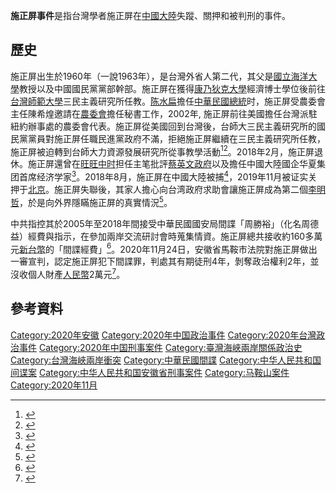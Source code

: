 '''施正屏事件'''是指台灣學者施正屏在[[中國大陸|中國大陸]]失蹤、關押和被判刑的事件。

==歷史==
施正屏出生於1960年（一說1963年），是台灣外省人第二代，其父是[[國立海洋大學|國立海洋大學]]教授以及中國國民黨黨部幹部。施正屏在獲得[[康乃狄克大學|康乃狄克大學]]經濟博士學位後前往[[台灣師範大學|台灣師範大學]]三民主義研究所任教。[[陈水扁|陈水扁]]擔任[[中華民國總統|中華民國總統]]时，施正屏受農委會主任陳希煌邀請在[[農委會|農委會]]擔任秘書工作，2002年, 施正屏前往美國擔任台灣派駐紐約辦事處的農委會代表。施正屏從美國回到台灣後，台師大三民主義研究所的國民黨黨員對施正屏任職民進黨政府不滿，拒絕施正屏繼續在三民主義研究所任教，施正屏被迫轉到台師大力資源發展研究所從事教學活動<ref>{{cite news |title=台師大退休教授中國「被失蹤」 施正屏偏藍卻與民進黨有一段緣分 |url=https://tw.news.yahoo.com/%E5%8F%B0%E5%B8%AB%E5%A4%A7%E9%80%80%E4%BC%91%E6%95%99%E6%8E%88%E4%B8%AD%E5%9C%8B-%E8%A2%AB%E5%A4%B1%E8%B9%A4-%E6%96%BD%E6%AD%A3%E5%B1%8F%E5%81%8F%E8%97%8D%E5%8D%BB%E8%88%87%E6%B0%91%E9%80%B2%E9%BB%A8%E6%9C%89-%E6%AE%B5%E7%B7%A3%E5%88%86-030141488.html |publisher=信傳媒}}</ref><ref>{{cite news |title=系所成員 |url=http://www.ihrd.ntnu.edu.tw/members/bio.php?PID=6 |publisher=臺灣師範大學-國際人力資源發展研究所 |accessdate=2020-11-25 |archive-date=2020-11-12 |archive-url=https://web.archive.org/web/20201112012652/http://www.ihrd.ntnu.edu.tw/members/bio.php?PID=6 |dead-url=no }}</ref>。2018年2月，施正屏退休。施正屏還曾在[[旺旺中时|旺旺中时]]担任主笔批評[[蔡英文政府|蔡英文政府]]以及擔任中國大陸國企华夏集团首席经济学家<ref>{{cite news |title=台师大退休学者投身两岸关系疑在北京遭押 |url=https://www.rfi.fr/cn/%E4%B8%AD%E5%9B%BD/20191101-%E5%8F%B0%E5%B8%88%E5%A4%A7%E9%80%80%E4%BC%91%E5%AD%A6%E8%80%85%E6%8A%95%E8%BA%AB%E4%B8%A4%E5%B2%B8%E5%85%B3%E7%B3%BB%E7%96%91%E5%9C%A8%E5%8C%97%E4%BA%AC%E9%81%AD%E6%8A%BC |publisher=rfi |accessdate=2020-11-25 |archive-date=2019-11-24 |archive-url=https://web.archive.org/web/20191124042959/http://www.rfi.fr/cn/%E4%B8%AD%E5%9B%BD/20191101-%E5%8F%B0%E5%B8%88%E5%A4%A7%E9%80%80%E4%BC%91%E5%AD%A6%E8%80%85%E6%8A%95%E8%BA%AB%E4%B8%A4%E5%B2%B8%E5%85%B3%E7%B3%BB%E7%96%91%E5%9C%A8%E5%8C%97%E4%BA%AC%E9%81%AD%E6%8A%BC |dead-url=no }}</ref>。2018年8月，施正屏在中國大陸被捕<ref>{{cite news |title=退休教授施正屏「被失蹤」　中國今依間諜罪判刑4年 |url=https://www.mirrormedia.mg/story/20201125edi015/ |publisher=鏡周刊 |accessdate=2020-11-25 |archive-date=2020-11-26 |archive-url=https://web.archive.org/web/20201126012543/https://www.mirrormedia.mg/story/20201125edi015/ |dead-url=no }}</ref>，2019年11月被证实关押于[[北京|北京]]。施正屏失聯後，其家人擔心向台湾政府求助會讓施正屏成為第二個[[李明哲_(NGO工作者)|李明哲]]，於是向外界隱瞞施正屏的真實情況<ref>{{cite news |title=国台办出面证实 台退休教授遭判刑4年 |url=https://www.dw.com/zh/%E5%9B%BD%E5%8F%B0%E5%8A%9E%E5%87%BA%E9%9D%A2%E8%AF%81%E5%AE%9E-%E5%8F%B0%E9%80%80%E4%BC%91%E6%95%99%E6%8E%88%E9%81%AD%E5%88%A4%E5%88%914%E5%B9%B4/a-55717660 |publisher=德國之聲 |accessdate=2020-11-25 |archive-date=2020-12-01 |archive-url=https://web.archive.org/web/20201201123843/https://www.dw.com/zh/%E5%9B%BD%E5%8F%B0%E5%8A%9E%E5%87%BA%E9%9D%A2%E8%AF%81%E5%AE%9E-%E5%8F%B0%E9%80%80%E4%BC%91%E6%95%99%E6%8E%88%E9%81%AD%E5%88%A4%E5%88%914%E5%B9%B4/a-55717660 |dead-url=no }}</ref>。

中共指控其於2005年至2018年間接受中華民國國安局間諜「周勝裕」（化名周德益）經費與指示，在參加兩岸交流研討會時蒐集情資。施正屏總共接收約160多萬元[[新台幣|新台幣]]的「間諜經費」<ref>{{cite news |title=大陆学者写稿转给军情局 央视再披露两起台湾间谍案[图] |url=https://www.dwnews.com/%E4%B8%AD%E5%9B%BD/60214896/%E5%A4%A7%E9%99%86%E5%AD%A6%E8%80%85%E5%86%99%E7%A8%BF%E8%BD%AC%E7%BB%99%E5%86%9B%E6%83%85%E5%B1%80%E5%A4%AE%E8%A7%86%E5%86%8D%E6%8A%AB%E9%9C%B2%E4%B8%A4%E8%B5%B7%E5%8F%B0%E6%B9%BE%E9%97%B4%E8%B0%8D%E6%A1%88%E5%9B%BE |publisher=多維新聞}}</ref>。2020年11月24日，安徽省馬鞍市法院對施正屏做出一審宣判，認定施正屏犯下間諜罪，判處其有期徒刑4年，剝奪政治權利2年，並沒收個人財產[[人民幣|人民幣]]2萬元<ref>{{cite news |title=台師大退休副教授施正屏 被中國控間諜罪判刑4年 |url=https://tw.appledaily.com/international/20201125/QXXCJHFGDJFDNOMHONA4C4VVKA/ |publisher=蘋果日報 |accessdate=2020-11-25 |archive-date=2020-11-26 |archive-url=https://web.archive.org/web/20201126221153/https://tw.appledaily.com/international/20201125/QXXCJHFGDJFDNOMHONA4C4VVKA/ |dead-url=no }}</ref>。

== 參考資料 ==
{{Reflist|25em}}

[[Category:2020年安徽|Category:2020年安徽]]
[[Category:2020年中国政治事件|Category:2020年中国政治事件]]
[[Category:2020年台灣政治事件|Category:2020年台灣政治事件]]
[[Category:2020年中国刑事案件|Category:2020年中国刑事案件]]
[[Category:臺灣海峽兩岸關係政治史|Category:臺灣海峽兩岸關係政治史]]
[[Category:台灣海峽兩岸衝突|Category:台灣海峽兩岸衝突]]
[[Category:中華民國間諜|Category:中華民國間諜]]
[[Category:中华人民共和国间谍案|Category:中华人民共和国间谍案]]
[[Category:中华人民共和国安徽省刑事案件|Category:中华人民共和国安徽省刑事案件]]
[[Category:马鞍山案件|Category:马鞍山案件]]
[[Category:2020年11月|Category:2020年11月]]